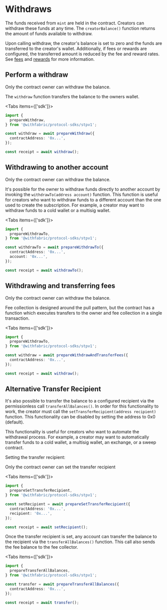 
# Withdraws

The funds received from `mint` are held in the contract. Creators can withdraw these funds at any time. The `creatorBalance()` function returns the amount of funds available to withdraw.

Upon calling withdraw, the creator's balance is set to zero and the funds are transferred to the creator's wallet. Additionally, if fees or rewards are configured, the transferred amount is reduced by the fee and reward rates. See [fees](/stp/fees) and [rewards](/stp/rewards) for more information.

## Perform a withdraw

<Callout type="info" emoji="ℹ️">
  Only the contract owner can withdraw the balance.
</Callout>

The `withdraw` function transfers the balance to the owners wallet.

<Tabs items={['sdk']}>
  <Tab>
  ```ts
  import {
    prepareWithdraw,
  } from '@withfabric/protocol-sdks/stpv1';

  const withdraw = await prepareWithdraw({
    contractAddress: '0x...',
  });

  const receipt = await withdraw();
  ```
  </Tab>
</Tabs>


## Withdrawing to another account

<Callout type="info" emoji="ℹ️">
  Only the contract owner can withdraw the balance.
</Callout>

It's possible for the owner to withdraw funds directly to another account by invoking the `withdrawTo(address account)` function.
This function is useful for creators who want to withdraw funds to a different account than the one used to create the subscription.
For example, a creator may want to withdraw funds to a cold wallet or a multisig wallet.

<Tabs items={['sdk']}>
  <Tab>
  ```ts
  import {
    prepareWithdrawTo,
  } from '@withfabric/protocol-sdks/stpv1';

  const withdrawTo = await prepareWithdrawTo({
    contractAddress: '0x...',
    account: '0x...',
  });

  const receipt = await withdrawTo();
  ```
  </Tab>
</Tabs>

## Withdrawing and transferring fees

<Callout type="info" emoji="ℹ️">
  Only the contract owner can withdraw the balance.
</Callout>

Fee collection is designed around the pull pattern, but the contract has a function which executes transfers to the owner and fee collection in a single transaction.

<Tabs items={['sdk']}>
  <Tab>
  ```ts
  import {
    prepareWithdrawTo,
  } from '@withfabric/protocol-sdks/stpv1';

  const withdraw = await prepareWithdrawAndTransferFees({
    contractAddress: '0x...',
  });

  const receipt = await withdraw();
  ```
  </Tab>
</Tabs>

## Alternative Transfer Recipient

It's also possible to transfer the balance to a configured recipient via the permissionless call `transferAllBalances()`. In order for this functionality to work, the creator must
call the `setTransferRecipient(address recipient)` function. This functionality can be disabled by setting the address to 0x0 (default).

This functionality is useful for creators who want to automate the withdrawal process. For example, a creator may want to automatically transfer funds to a cold wallet, a multisig wallet, an exchange, or a sweep contract.

Setting the transfer recipient:

<Callout type="info" emoji="ℹ️">
  Only the contract owner can set the transfer recipient
</Callout>

<Tabs items={['sdk']}>
  <Tab>
  ```ts
  import {
    prepareSetTransferRecipient,
  } from '@withfabric/protocol-sdks/stpv1';

  const setRecipient = await prepareSetTransferRecipient({
    contractAddress: '0x...',
    recipient: '0x...',
  });

  const receipt = await setRecipient();
  ```
  </Tab>
</Tabs>

Once the transfer recipient is set, any account can transfer the balance to the recipient via the `transferAllBalances()` function. This call also sends the fee balance to the fee collector.

<Tabs items={['sdk']}>
  <Tab>
  ```ts
  import {
    prepareTransferAllBalances,
  } from '@withfabric/protocol-sdks/stpv1';

  const transfer = await prepareTransferAllBalances({
    contractAddress: '0x...',
  });

  const receipt = await transfer();
  ```
  </Tab>
</Tabs>